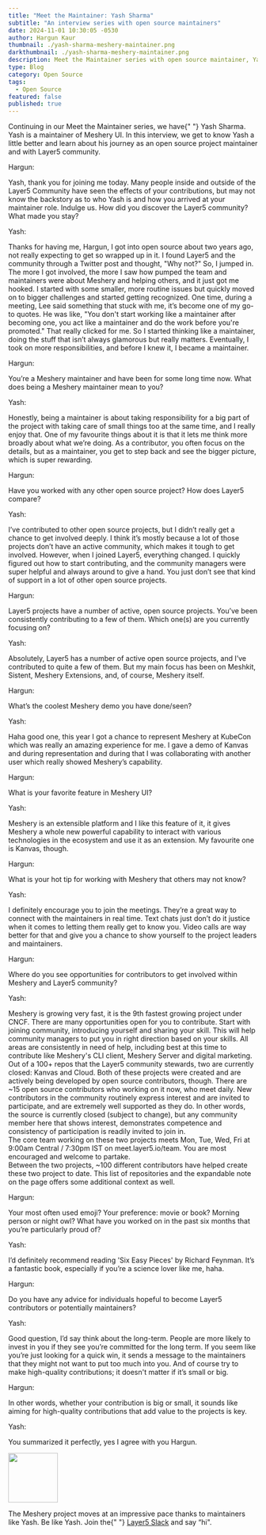 ```yaml
---
title: "Meet the Maintainer: Yash Sharma"
subtitle: "An interview series with open source maintainers"
date: 2024-11-01 10:30:05 -0530
author: Hargun Kaur
thumbnail: ./yash-sharma-meshery-maintainer.png
darkthumbnail: ./yash-sharma-meshery-maintainer.png
description: Meet the Maintainer series with open source maintainer, Yash Sharma
type: Blog
category: Open Source
tags:
  - Open Source
featured: false
published: true
---
```



<BlogWrapper>
<MeetTheMaintainer>

<div className="intro">
  <p>
    Continuing in our Meet the Maintainer series, we have{" "}
    <Link to="/community/members/yash-sharma">Yash Sharma</Link>. Yash is a
    maintainer of <Link to="/cloud-native-management/meshery">Meshery UI</Link>.
    In this interview, we get to know Yash a little better and learn about his
    journey as an open source project maintainer and with Layer5 community.
  </p>
</div>

<div className="interviewer">
  <span>Hargun:</span>
  <p>
    Yash, thank you for joining me today. Many people inside and outside of the
    Layer5 Community have seen the effects of your contributions, but may not
    know the backstory as to who Yash is and how you arrived at your maintainer
    role. Indulge us. How did you discover the Layer5 community? What made you
    stay?
  </p>
</div>

<div className="interviewee">
  <span>Yash:</span>
  <p>
    Thanks for having me, Hargun, I got into open source about two years ago,
    not really expecting to get so wrapped up in it. I found Layer5 and the
    community through a Twitter post and thought, "Why not?" So, I jumped in.
    The more I got involved, the more I saw how pumped the team and maintainers
    were about Meshery and helping others, and it just got me hooked. I started
    with some smaller, more routine issues but quickly moved on to bigger
    challenges and started getting recognized. One time, during a meeting, Lee
    said something that stuck with me, it’s become one of my go-to quotes. He
    was like, "You don't start working like a maintainer after becoming one, you
    act like a maintainer and do the work before you're promoted." That really
    clicked for me. So I started thinking like a maintainer, doing the stuff
    that isn’t always glamorous but really matters. Eventually, I took on more
    responsibilities, and before I knew it, I became a maintainer.
  </p>
</div>

<div className="interviewer">
  <span>Hargun:</span>
  <p>
    You’re a <Link to="/cloud-native-management/meshery">Meshery</Link> maintainer and have been for some long time now. What does being a Meshery maintainer mean to you?
  </p>
</div>

<div className="interviewee">
  <span>Yash:</span>
  <p>
    Honestly, being a maintainer is about taking responsibility for a big part
    of the project with taking care of small things too at the same time, and I
    really enjoy that. One of my favourite things about it is that it lets me
    think more broadly about what we’re doing. As a contributor, you often focus
    on the details, but as a maintainer, you get to step back and see the bigger
    picture, which is super rewarding.
  </p>
</div>

<div className="interviewer">
  <span>Hargun:</span>
  <p>
    Have you worked with any other open source project? How does Layer5 compare?
  </p>
</div>

<div className="interviewee">
  <span>Yash:</span>
  <p>
    I’ve contributed to other open source projects, but I didn’t really get a
    chance to get involved deeply. I think it’s mostly because a lot of those
    projects don’t have an active community, which makes it tough to get
    involved. However, when I joined Layer5, everything changed. I quickly
    figured out how to start contributing, and the community managers were super
    helpful and always around to give a hand. You just don’t see that kind of
    support in a lot of other open source projects.
  </p>
</div>

<div className="interviewer">
  <span>Hargun:</span>
  <p>
    <Link to="/projects">Layer5 projects</Link> have a number of active, open
    source projects. You’ve been consistently contributing to a few of them.
    Which one(s) are you currently focusing on?
  </p>
</div>

<div className="interviewee">
  <span>Yash:</span>
  <p>
    Absolutely, Layer5 has a number of active open source projects, and I’ve
    contributed to quite a few of them. But my main focus has been on Meshkit,
    Sistent, Meshery Extensions, and, of course, Meshery itself.
  </p>
</div>

<div className="interviewer">
  <span>Hargun:</span>
  <p>What’s the coolest Meshery demo you have done/seen?</p>
</div>

<div className="interviewee">
  <span>Yash:</span>
  <p>
    Haha good one, this year I got a chance to represent Meshery at KubeCon
    which was really an amazing experience for me. I gave a demo of Kanvas and
    during representation and during that I was collaborating with another user
    which really showed Meshery’s capability.
  </p>
</div>

<div className="interviewer">
  <span>Hargun:</span>
  <p>What is your favorite feature in Meshery UI?</p>
</div>

<div className="interviewee">
  <span>Yash:</span>
  <p>
    <Link to="https://meshery.io/">Meshery</Link> is an extensible platform and I like this feature of it, it gives Meshery a whole new powerful capability to interact with various
    technologies in the ecosystem and use it as an extension. My favourite one
    is Kanvas, though.
  </p>
</div>

<div className="interviewer">
  <span>Hargun:</span>
  <p>What is your hot tip for working with Meshery that others may not know?</p>
</div>

<div className="interviewee">
  <span>Yash:</span>
  <p>
    I definitely encourage you to join the meetings. They’re a great way to
    connect with the maintainers in real time. Text chats just don’t do it
    justice when it comes to letting them really get to know you. Video calls
    are way better for that and give you a chance to show yourself to the
    project leaders and maintainers.
  </p>
</div>

<div className="interviewer">
  <span>Hargun:</span>
  <p>
    Where do you see opportunities for contributors to get involved within
    Meshery and Layer5 community?
  </p>
</div>

<div className="interviewee">
  <span>Yash:</span>
  <p>
    Meshery is growing very fast, it is the 9th fastest growing project under
    CNCF. There are many opportunities open for you to contribute. Start
    with joining community, introducing yourself and sharing your skill. This
    will help community managers to put you in right direction based on your
    skills. All areas are consistently in need of help, including best at this
    time to contribute like Meshery's CLI client, Meshery Server and digital
    marketing.
    <br/>
    Out of a 100+ repos that the Layer5 community stewards, two are currently closed: Kanvas and Cloud. Both of these projects were created and are actively being developed by open source contributors, though. There are ~15 open source contributors who working on it now, who meet daily. New contributors in the community routinely express interest and are invited to participate, and are extremely well supported as they do. In other words, the source is currently closed (subject to change), but any community member here that shows interest, demonstrates competence and consistency of participation is readily invited to join in.
    <br/>
    The core team working on these two projects meets Mon, Tue, Wed, Fri at 9:00am Central / 7:30pm IST on <Link to = "https://meet.layer5.io/team">meet.layer5.io/team</Link>. You are most encouraged and welcome to partake.
    <br/>
    Between the two projects, ~100 different contributors have helped create these two project to date. 
    <Link to ="https://layer5.io/community/handbook/repository-overview"> This</Link> list of repositories and the expandable note on the page offers some additional context as well.
  </p>
</div>

<div className="interviewer">
  <span>Hargun:</span>
  <p>
    Your most often used emoji? Your preference: movie or book? Morning person
    or night owl? What have you worked on in the past six months that you’re
    particularly proud of?
  </p>
</div>

<div className="interviewee">
  <span>Yash:</span>
  <p>
    I’d definitely recommend reading 'Six Easy Pieces' by Richard Feynman. It’s
    a fantastic book, especially if you’re a science lover like me, haha.
  </p>
</div>

<div className="interviewer">
  <span>Hargun:</span>
  <p>
    Do you have any advice for individuals hopeful to become Layer5 contributors
    or potentially maintainers?
  </p>
</div>

<div className="interviewee">
  <span>Yash:</span>
  <p>
    Good question, I’d say think about the long-term. People are more likely to
    invest in you if they see you’re committed for the long term. If you seem
    like you’re just looking for a quick win, it sends a message to the
    maintainers that they might not want to put too much into you. And of course
    try to make high-quality contributions; it doesn't matter if it’s small or
    big.
  </p>
</div>

<div className="interviewer">
  <span>Hargun:</span>
  <p>
    In other words, whether your contribution is big or small, it sounds like
    aiming for high-quality contributions that add value to the projects is key.
  </p>
</div>

<div className="interviewee">
  <span>Yash:</span>
  <p>You summarized it perfectly, yes I agree with you Hargun.</p>
</div>

<div className="note">
  <img src={ForkLift} height="100px" />
  <p>
    The Meshery project moves at an impressive pace thanks to maintainers like
    Yash. Be like Yash. Join the{" "}
    <a href="https://slack.layer5.io">Layer5 Slack</a> and say “hi".
  </p>
</div>

</MeetTheMaintainer>
</BlogWrapper>
